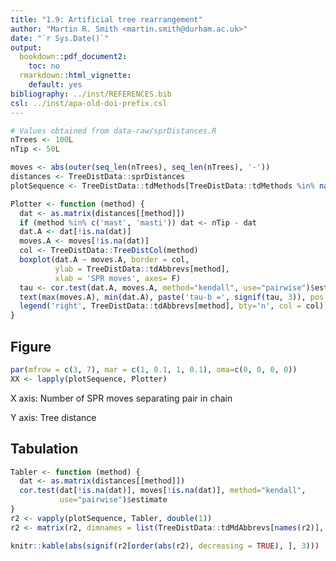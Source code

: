 ```yaml
---
title: "1.9: Artificial tree rearrangement"
author: "Martin R. Smith <martin.smith@durham.ac.uk>"
date: "`r Sys.Date()`"
output: 
  bookdown::pdf_document2:
    toc: no
  rmarkdown::html_vignette:
    default: yes
bibliography: ../inst/REFERENCES.bib
csl: ../inst/apa-old-doi-prefix.csl
---
```


```r
# Values obtained from data-raw/sprDistances.R
nTrees <- 100L
nTip <- 50L

moves <- abs(outer(seq_len(nTrees), seq_len(nTrees), '-'))
distances <- TreeDistData::sprDistances
plotSequence <- TreeDistData::tdMethods[TreeDistData::tdMethods %in% names(distances)]

Plotter <- function (method) {
  dat <- as.matrix(distances[[method]])
  if (method %in% c('mast', 'masti')) dat <- nTip - dat
  dat.A <- dat[!is.na(dat)]
  moves.A <- moves[!is.na(dat)]
  col <- TreeDistData::TreeDistCol(method)
  boxplot(dat.A ~ moves.A, border = col, 
          ylab = TreeDistData::tdAbbrevs[method],
          xlab = 'SPR moves', axes= F)
  tau <- cor.test(dat.A, moves.A, method="kendall", use="pairwise")$estimate
  text(max(moves.A), min(dat.A), paste('tau-b =', signif(tau, 3)), pos = 2, col = col)
  legend('right', TreeDistData::tdAbbrevs[method], bty='n', col = col)
}
```

## Figure

```r
par(mfrow = c(3, 7), mar = c(1, 0.1, 1, 0.1), oma=c(0, 0, 0, 0))
XX <- lapply(plotSequence, Plotter)

```

X axis: Number of SPR moves separating pair in chain

Y axis: Tree distance

## Tabulation

```r
Tabler <- function (method) {
  dat <- as.matrix(distances[[method]])
  cor.test(dat[!is.na(dat)], moves[!is.na(dat)], method="kendall",
           use="pairwise")$estimate
}
r2 <- vapply(plotSequence, Tabler, double(1))
r2 <- matrix(r2, dimnames = list(TreeDistData::tdMdAbbrevs[names(r2)], 'τ'))

knitr::kable(abs(signif(r2[order(abs(r2), decreasing = TRUE), ], 3)))
```

